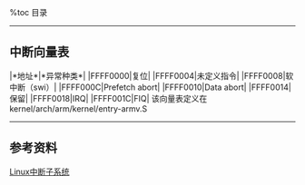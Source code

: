 %toc 目录

----
== 中断向量表 ==
|*地址*|*异常种类*|
|FFFF0000|复位|
|FFFF0004|未定义指令|
|FFFF0008|软中断（swi）|
|FFFF000C|Prefetch abort|
|FFFF0010|Data abort|
|FFFF0014|保留|
|FFFF0018|IRQ|
|FFFF001C|FIQ|
该向量表定义在kernel/arch/arm/kernel/entry-armv.S

----
== 参考资料 ==
[[http://blog.csdn.net/DroidPhone/article/category/1118447|Linux中断子系统]]
